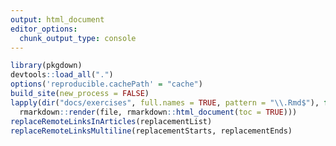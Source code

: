 ```yaml
---
output: html_document
editor_options: 
  chunk_output_type: console
---
```


```r
library(pkgdown)
devtools::load_all(".")
options('reproducible.cachePath' = "cache")
build_site(new_process = FALSE)
lapply(dir("docs/exercises", full.names = TRUE, pattern = "\\.Rmd$"), function(file)
  rmarkdown::render(file, rmarkdown::html_document(toc = TRUE)))
replaceRemoteLinksInArticles(replacementList)
replaceRemoteLinksMultiline(replacementStarts, replacementEnds)
```
